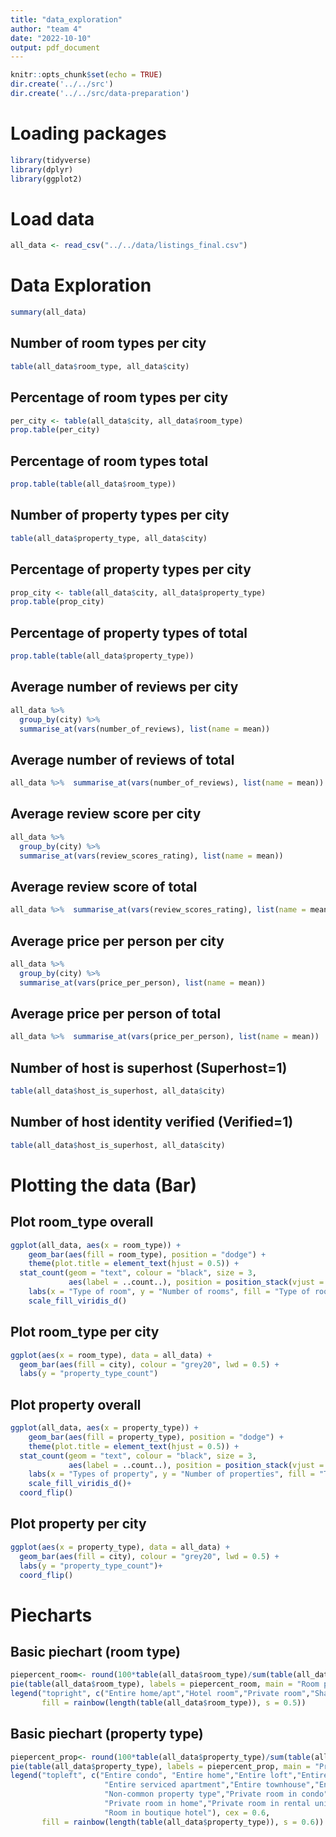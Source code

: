 ---
title: "data_exploration"
author: "team 4"
date: "2022-10-10"
output: pdf_document
---

```{r setup, include=FALSE}
knitr::opts_chunk$set(echo = TRUE)
dir.create('../../src')
dir.create('../../src/data-preparation')
```

# Loading packages
```{r, include=FALSE}
library(tidyverse)
library(dplyr)
library(ggplot2)
```

# Load data
```{r, echo=FALSE}
all_data <- read_csv("../../data/listings_final.csv")
```


# Data Exploration

```{r all_data}
summary(all_data)
```

## Number of room types per city
```{r}
table(all_data$room_type, all_data$city)
```

## Percentage of room types per city
```{r}
per_city <- table(all_data$city, all_data$room_type)
prop.table(per_city)
```

## Percentage of room types total
```{r}
prop.table(table(all_data$room_type))
```

## Number of property types per city
```{r}
table(all_data$property_type, all_data$city)
```

## Percentage of property types per city
```{r}
prop_city <- table(all_data$city, all_data$property_type)
prop.table(prop_city)
```

## Percentage of property types of total
```{r}
prop.table(table(all_data$property_type))
```

## Average number of reviews per city
```{r}
all_data %>%
  group_by(city) %>%
  summarise_at(vars(number_of_reviews), list(name = mean))
```

## Average number of reviews of total
```{r}
all_data %>%  summarise_at(vars(number_of_reviews), list(name = mean))
```

## Average review score per city
```{r}
all_data %>%
  group_by(city) %>%
  summarise_at(vars(review_scores_rating), list(name = mean))
```

## Average review score of total
```{r}
all_data %>%  summarise_at(vars(review_scores_rating), list(name = mean))
```

## Average price per person per city
```{r}
all_data %>%
  group_by(city) %>%
  summarise_at(vars(price_per_person), list(name = mean))
```

## Average price per person of total
```{r}
all_data %>%  summarise_at(vars(price_per_person), list(name = mean))
```

## Number of host is superhost (Superhost=1)
```{r}
table(all_data$host_is_superhost, all_data$city)
```

## Number of host identity verified (Verified=1)
```{r}
table(all_data$host_is_superhost, all_data$city)
```

# Plotting the data (Bar)

## Plot room_type overall
```{r}
ggplot(all_data, aes(x = room_type)) +
    geom_bar(aes(fill = room_type), position = "dodge") +
    theme(plot.title = element_text(hjust = 0.5)) +
  stat_count(geom = "text", colour = "black", size = 3,
             aes(label = ..count..), position = position_stack(vjust = 0.5)) +
    labs(x = "Type of room", y = "Number of rooms", fill = "Type of room") +
    scale_fill_viridis_d()
```

## Plot room_type per city
```{r}
ggplot(aes(x = room_type), data = all_data) +
  geom_bar(aes(fill = city), colour = "grey20", lwd = 0.5) +
  labs(y = "property_type_count")
```

## Plot property overall
```{r}
ggplot(all_data, aes(x = property_type)) +
    geom_bar(aes(fill = property_type), position = "dodge") +
    theme(plot.title = element_text(hjust = 0.5)) +
  stat_count(geom = "text", colour = "black", size = 3,
             aes(label = ..count..), position = position_stack(vjust = 1)) +
    labs(x = "Types of property", y = "Number of properties", fill = "Types of property") +
    scale_fill_viridis_d()+
  coord_flip()
```

## Plot property per city
```{r}
ggplot(aes(x = property_type), data = all_data) +
  geom_bar(aes(fill = city), colour = "grey20", lwd = 0.5) +
  labs(y = "property_type_count")+
  coord_flip()
```


# Piecharts

## Basic piechart (room type)
```{r}
piepercent_room<- round(100*table(all_data$room_type)/sum(table(all_data$room_type)), 1)
pie(table(all_data$room_type), labels = piepercent_room, main = "Room pie chart", col = rainbow(length(table(all_data$room_type)), s = 0.5))
legend("topright", c("Entire home/apt","Hotel room","Private room","Shared room"), cex = 0.8,
       fill = rainbow(length(table(all_data$room_type)), s = 0.5))
```

## Basic piechart (property type)
```{r}
piepercent_prop<- round(100*table(all_data$property_type)/sum(table(all_data$property_type)), 1)
pie(table(all_data$property_type), labels = piepercent_prop, main = "Property pie chart", col = rainbow(length(table(all_data$property_type)), s = 0.6))
legend("topleft", c("Entire condo", "Entire home","Entire loft","Entire rental unit",
                     "Entire serviced apartment","Entire townhouse","Entire villa",
                     "Non-common property type","Private room in condo",
                     "Private room in home","Private room in rental unit",
                     "Room in boutique hotel"), cex = 0.6,
       fill = rainbow(length(table(all_data$property_type)), s = 0.6))
```


